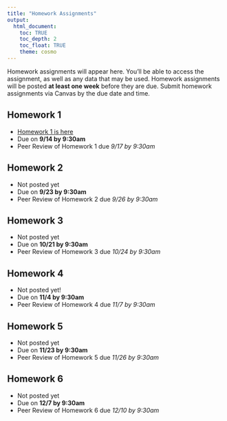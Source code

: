 ```yaml
---
title: "Homework Assignments"
output: 
  html_document:
    toc: TRUE
    toc_depth: 2
    toc_float: TRUE
    theme: cosmo
---
```


Homework assignments will appear here. You'll be able to access the assignment, as well as any data that may be used. Homework assignments will be posted **at least one week** before they are due. Submit homework assignments via Canvas by the due date and time.

## Homework 1
- [Homework 1 is here](homework/homework_1.html)
- Due on **9/14 by 9:30am**
- Peer Review of Homework 1 due *9/17 by 9:30am*

## Homework 2
- Not posted yet
- Due on **9/23 by 9:30am**
- Peer Review of Homework 2 due *9/26 by 9:30am*

## Homework 3
- Not posted yet
- Due on **10/21 by 9:30am**
- Peer Review of Homework 3 due *10/24 by 9:30am*

## Homework 4
- Not posted yet!
- Due on **11/4 by 9:30am**
- Peer Review of Homework 4 due *11/7 by 9:30am*

## Homework 5
- Not posted yet
- Due on **11/23 by 9:30am**
- Peer Review of Homework 5 due *11/26 by 9:30am*

## Homework 6
- Not posted yet
- Due on **12/7 by 9:30am**
- Peer Review of Homework 6 due *12/10 by 9:30am*